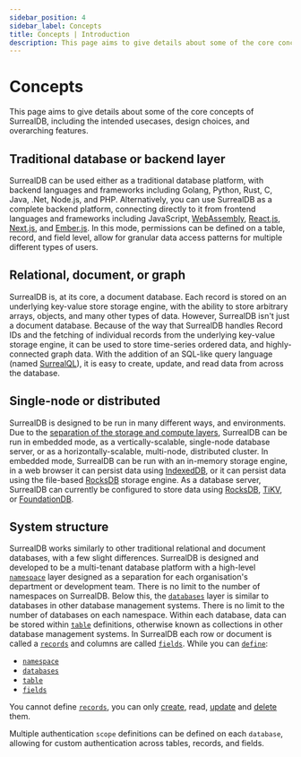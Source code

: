 ```yaml
---
sidebar_position: 4
sidebar_label: Concepts
title: Concepts | Introduction
description: This page aims to give details about some of the core concepts of SurrealDB, including the intended usecases, design choices, and overarching features.
---
```


# Concepts

This page aims to give details about some of the core concepts of SurrealDB, including the intended usecases, design choices, and overarching features.

## Traditional database or backend layer
SurrealDB can be used either as a traditional database platform, with backend languages and frameworks including Golang, Python, Rust, C, Java, .Net, Node.js, and PHP. Alternatively, you can use SurrealDB as a complete backend platform, connecting directly to it from frontend languages and frameworks including JavaScript, [WebAssembly](https://webassembly.org/), [React.js](https://react.dev/), [Next.js](https://nextjs.org/), and [Ember.js](https://emberjs.com/). In this mode, permissions can be defined on a table, record, and field level, allow for granular data access patterns for multiple different types of users.

## Relational, document, or graph
SurrealDB is, at its core, a document database. Each record is stored on an underlying key-value store storage engine, with the ability to store arbitrary arrays, objects, and many other types of data. However, SurrealDB isn't just a document database. Because of the way that SurrealDB handles Record IDs and the fetching of individual records from the underlying key-value storage engine, it can be used to store time-series ordered data, and highly-connected graph data. With the addition of an SQL-like query language (named [SurrealQL](/docs/surrealdb/surrealql)), it is easy to create, update, and read data from across the database.

## Single-node or distributed
SurrealDB is designed to be run in many different ways, and environments. Due to the [separation of the storage and compute layers](/docs/surrealdb/introduction/architecture), SurrealDB can be run in embedded mode, as a vertically-scalable, single-node database server, or as a horizontally-scalable, multi-node, distributed cluster. In embedded mode, SurrealDB can be run with an in-memory storage engine, in a web browser it can persist data using [IndexedDB](https://web.dev/indexeddb/), or it can persist data using the file-based [RocksDB](https://rocksdb.org/) storage engine. As a database server, SurrealDB can currently be configured to store data using [RocksDB](https://rocksdb.org/), [TiKV](https://tikv.org/), or [FoundationDB](https://www.foundationdb.org/).

## System structure
SurrealDB works similarly to other traditional relational and document databases, with a few slight differences. SurrealDB is designed and developed to be a multi-tenant database platform with a high-level [`namespace`](/docs/surrealdb/surrealql/statements/define/namespace) layer designed as a separation for each organisation's department or development team. There is no limit to the number of namespaces on SurrealDB. Below this, the [`databases`](/docs/surrealdb/surrealql/statements/define/database) layer is similar to databases in other database management systems. There is no limit to the number of databases on each namespace. Within each database, data can be stored within [`table`](/docs/surrealdb/surrealql/statements/define/table) definitions, otherwise known as collections in other database management systems. In SurrealDB each row or document is called a [`records`](/docs/surrealdb/surrealql/datamodel/ids) and columns are called [`fields`](/docs/surrealdb/surrealql/statements/define/field). While you can [`define`](/docs/surrealdb/surrealql/statements/define):

- [`namespace`](/docs/surrealdb/surrealql/statements/define/namespace)
- [`databases`](/docs/surrealdb/surrealql/statements/define/database)
- [`table`](/docs/surrealdb/surrealql/statements/define/table)
- [`fields`](/docs/surrealdb/surrealql/statements/define/field)

You cannot define [`records`](/docs/surrealdb/surrealql/datamodel/ids), you can only [create](/docs/surrealdb/surrealql/statements/create), read, [update](/docs/surrealdb/surrealql/statements/update) and [delete](/docs/surrealdb/surrealql/statements/delete) them.

Multiple authentication `scope` definitions can be defined on each `database`, allowing for custom authentication across tables, records, and fields.
